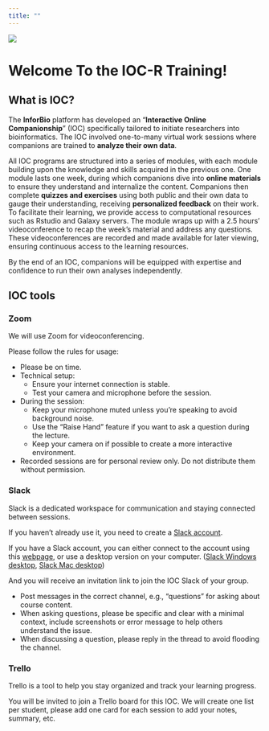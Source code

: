 ```yaml
---
title: ""
---
```


![](images/logoInforBio_fond_blanc.png)

# Welcome To the IOC-R Training!

## What is IOC?

The **InforBio** platform has developed an "**Interactive Online Companionship**" (IOC)
specifically tailored to initiate researchers into bioinformatics.
The IOC involved one-to-many virtual work sessions where companions are trained to **analyze their own data**.

All IOC programs are structured into a series of modules,
with each module building upon the knowledge and skills acquired in the
previous one.
One module lasts one week, during which companions dive into **online materials**
to ensure they understand and internalize the content.
Companions then complete **quizzes and exercises** using both public and
their own data to gauge their understanding,
receiving **personalized feedback** on their work.
To facilitate their learning, we provide access to computational resources such as Rstudio and Galaxy servers.
The module wraps up with a 2.5 hours' videoconference to recap
the week's material and address any questions.
These videoconferences are recorded and made available for later viewing,
ensuring continuous access to the learning resources.

By the end of an IOC, companions will be equipped with expertise and
confidence to run their own analyses independently.

## IOC tools

### Zoom

We will use Zoom for videoconferencing.

Please follow the rules for usage:

- Please be on time.
- Technical setup:  
  - Ensure your internet connection is stable.
  - Test your camera and microphone before the session.
- During the session:  
  - Keep your microphone muted unless you're speaking to avoid background noise.
  - Use the “Raise Hand” feature if you want to ask a question during the lecture.
  - Keep your camera on if possible to create a more interactive environment.
- Recorded sessions are for personal review only. Do not distribute them without permission.


### Slack

Slack is a dedicated workspace for communication and staying connected between sessions.

If you haven't already use it, you need to create a [Slack account](https://slack.com/get-started#/createnew).

If you have a Slack account, you can either connect to the account using this [webpage](https://slack.com/signin#/signin), or use a desktop version on your computer. ([Slack Windows desktop](https://slack.com/intl/fr-fr/downloads/windows), [Slack Mac desktop](https://apps.apple.com/us/app/slack-for-desktop/id803453959?mt=12))

And you will receive an invitation link to join the IOC Slack of your group.

- Post messages in the correct channel, e.g., "questions" for asking about course content.
- When asking questions, please be specific and clear with a minimal context, include screenshots or error message to help others understand the issue.
- When discussing a question, please reply in the thread to avoid flooding the channel.


### Trello

Trello is a tool to help you stay organized and track your learning progress.

You will be invited to join a Trello board for this IOC.
We will create one list per student, 
please add one card for each session to add your notes, summary, etc.


<!-- ### Git? -->



